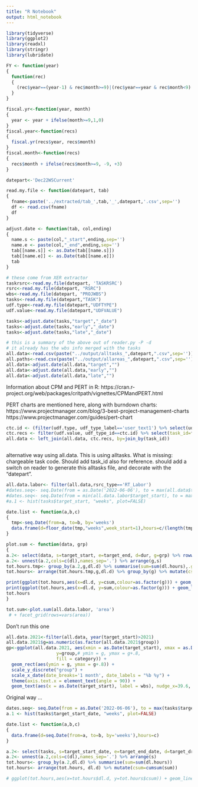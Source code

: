 ```yaml
---
title: "R Notebook"
output: html_notebook
---
```


```r
library(tidyverse)
library(ggplot2)
library(readxl)
library(stringr)
library(lubridate)

FY <- function(year)
{
  function(rec)
  {
    (rec$year==(year-1) & rec$month>=9)|(rec$year==year & rec$month<9)
  }
}

fiscal.yr<-function(year, month)
{
  year <- year + ifelse(month>=9,1,0)
}
fiscal.year<-function(recs)
{
  fiscal.yr(recs$year, recs$month)
}
fiscal.month<-function(recs)
{
  recs$month + ifelse(recs$month>=9, -9, +3)
}
```

```r
datepart<-'Dec22WSCurrent'

read.my.file <- function(datepart, tab)
{
  fname<-paste('../extracted/tab_',tab,'_',datepart,'.csv',sep='')
  df <- read.csv(fname)
  df
}

adjust.date <- function(tab, col,ending) 
{ 
  name.s <- paste(col,"_start",ending,sep='')
  name.e <- paste(col,"_end",ending,sep='')
  tab[[name.s]] <- as.Date(tab[[name.s]]) 
  tab[[name.e]] <- as.Date(tab[[name.e]]) 
  tab
}

# these come from XER extractor
taskrsrc<-read.my.file(datepart, 'TASKRSRC')
rsrc<-read.my.file(datepart, "RSRC")
wbs<-read.my.file(datepart, "PROJWBS")
tasks<-read.my.file(datepart,"TASK")
udf.type<-read.my.file(datepart,"UDFTYPE")
udf.value<-read.my.file(datepart,"UDFVALUE")

tasks<-adjust.date(tasks,"target","_date")
tasks<-adjust.date(tasks,"early","_date")
tasks<-adjust.date(tasks,"late","_date")

# this is a summary of the above out of reader.py -P -d
# it already has the wbs info merged with the tasks
all.data<-read.csv(paste("../output/alltasks_",datepart,".csv",sep=''))
all.paths<-read.csv(paste("../output/allareas_",datepart,".csv",sep=''))
all.data<-adjust.date(all.data,"target","")
all.data<-adjust.date(all.data,"early","")
all.data<-adjust.date(all.data,"late","")

```

Information about CPM and PERT in R:
https://cran.r-project.org/web/packages/critpath/vignettes/CPMandPERT.html

PERT charts are mentioned here, along with burndown charts:
https://www.projectmanager.com/blog/3-best-project-management-charts
https://www.projectmanager.com/guides/pert-chart

```r
ctc.id <- (filter(udf.type, udf_type_label=='user_text1') %>% select(udf_type_id))[[1]]
ctc.recs <- filter(udf.value, udf_type_id==ctc.id) %>% select(task_id=fk_id, ctc=udf_text)
all.data <- left_join(all.data, ctc.recs, by=join_by(task_id))
```

```r

```


alternative way using all.data.   This is using alltasks.
What is missing: chargeable task code.   Should add task_id also for reference.
should add a switch on reader to generate this alltasks file, and decorate with the "datepart".



```r
all.data.labor<- filter(all.data,rsrc_type=='RT_Labor')
#dates.seq<- seq.Date(from = as.Date('2022-06-06'), to = max(all.data$target_end), by = 'weeks')
#dates.seq<- seq.Date(from = min(all.data.labor$target_start), to = max(all.data.labor$target_end), by = 'weeks')
#a.1 <- hist(tasks$target_start, "weeks", plot=FALSE)

date.list <- function(a,b,c)
{
  tmp<-seq.Date(from=a, to=b, by='weeks')
  data.frame(d=floor_date(tmp,"weeks",week_start=1),hours=c/(length(tmp)))
}

plot.sum <- function(data, grp)
{
a.2<- select(data, s=target_start, e=target_end, d=dur, g=grp) %>% rowwise() %>% mutate(dl=list(date.list(s,e,d)))
a.2<- unnest(a.2,cols=c(dl),names_sep='.') %>% arrange(g,s)
tot.hours.tmp<- group_by(a.2,g,dl.d) %>% summarise(sum=sum(dl.hours),.groups='keep')
tot.hours<- arrange(tot.hours.tmp,g,dl.d) %>% group_by(g) %>% mutate(csum=cumsum(sum))

print(ggplot(tot.hours,aes(x=dl.d, y=csum,colour=as.factor(g))) + geom_line())
print(ggplot(tot.hours,aes(x=dl.d, y=sum,colour=as.factor(g))) + geom_line())
tot.hours
}

tot.sum<-plot.sum(all.data.labor, 'area')
 # + facet_grid(rows=vars(area))

```

Don't run this one

```r
all.data.2021<-filter(all.data, year(target_start)>2021)
all.data.2021$g=as.numeric(as.factor(all.data.2021$group))
gp<-ggplot(all.data.2021, aes(xmin = as.Date(target_start), xmax = as.Date(target_end), 
                   y=group,# ymin = g, ymax = g+.8, 
                   fill = category)) +
  geom_rect(aes(ymin = g, ymax = g+.8)) +
  scale_y_discrete("group") +
  scale_x_date(date_breaks='1 month', date_labels = "%b %y") +
  theme(axis.text.x = element_text(angle = 90)) + 
  geom_text(aes(x = as.Date(target_start), label = wbs), nudge_x=39.6, nudge_y=.2, size=3)
```

Original way ...
```r
dates.seq<- seq.Date(from = as.Date('2022-06-06'), to = max(tasks$target_end_date), by = 'weeks')
a.1 <- hist(tasks$target_start_date, "weeks", plot=FALSE)

date.list <- function(a,b,c)
{
  data.frame(d=seq.Date(from=a, to=b, by='weeks'),hours=c)
}

a.2<- select(tasks, s=target_start_date, e=target_end_date, d=target_drtn_hr_cnt) %>% rowwise() %>% mutate(dl=list(date.list(s,e,d)))
a.2<- unnest(a.2,cols=c(dl),names_sep='.') %>% arrange(s)
tot.hours<- group_by(a.2,dl.d) %>% summarise(sum=sum(dl.hours))
tot.hours<- arrange(tot.hours, dl.d) %>% mutate(csum=cumsum(sum))

# ggplot(tot.hours,aes(x=tot.hours$dl.d, y=tot.hours$csum)) + geom_line()

```

